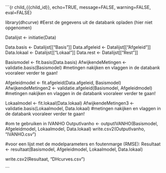 

```{r child_{{child_id}}, echo=TRUE, message=FALSE, warning=FALSE, eval=FALSE}


library(dhcurve)
#Eerst de gegevens uit de databank opladen (hier niet opgenomen)

Datalijst <- initiatie(Data)

Data.basis <- Datalijst[["Basis"]]
Data.afgeleid <- Datalijst[["Afgeleid"]]
Data.lokaal <- Datalijst[["Lokaal"]]
Data.rest <- Datalijst[["Rest"]]

Basismodel <- fit.basis(Data.basis)
AfwijkendeMetingen <- validatie.basis(Basismodel)
#metingen nakijken en vlaggen in de databank vooraleer verder te gaan!

Afgeleidmodel <- fit.afgeleid(Data.afgeleid, Basismodel)
AfwijkendeMetingen2 <- validatie.afgeleid(Basismodel, Afgeleidmodel)
#metingen nakijken en vlaggen in de databank vooraleer verder te gaan!

Lokaalmodel <- fit.lokaal(Data.lokaal)
AfwijkendeMetingen3 <- validatie.basis(Lokaalmodel, Data.lokaal)
#metingen nakijken en vlaggen in de databank vooraleer verder te gaan!

#om te gebruiken in IVANHO
OutputIvanho <-
  outputIVANHO(Basismodel, Afgeleidmodel, Lokaalmodel, Data.lokaal)
write.csv2(OutputIvanho, "IVANHO.csv")

#voor een lijst met de modelparameters en foutenmarge (RMSE):
Resultaat <- 
  resultaat(Basismodel, Afgeleidmodel, Lokaalmodel, Data.lokaal)


write.csv2(Resultaat, "DHcurves.csv")

```
